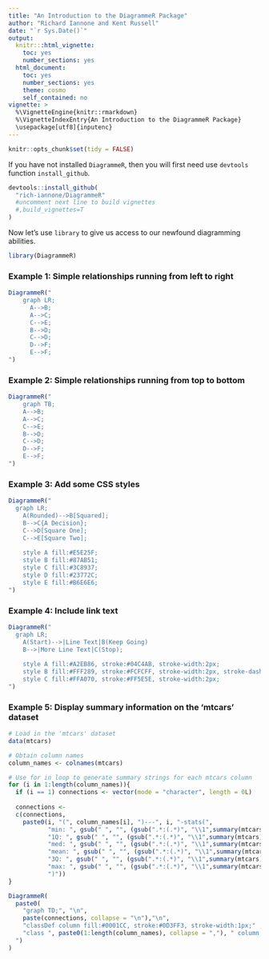 ```yaml
---
title: "An Introduction to the DiagrammeR Package"
author: "Richard Iannone and Kent Russell"
date: "`r Sys.Date()`"
output:
  knitr:::html_vignette:
    toc: yes
    number_sections: yes
  html_document:
    toc: yes
    number_sections: yes
    theme: cosmo
    self_contained: no
vignette: >
  %\VignetteEngine{knitr::rmarkdown}
  %\VignetteIndexEntry{An Introduction to the DiagrammeR Package}
  \usepackage[utf8]{inputenc}  
---
```


```r
knitr::opts_chunk$set(tidy = FALSE)
```

If you have not installed `DiagrammeR`, then you will first need use `devtools` function `install_github`.

```r
devtools::install_github(
  "rich-iannone/DiagrammeR"
  #uncomment next line to build vignettes
  #,build_vignettes=T
)
```

Now let's use `library` to give us access to our newfound diagramming abilities.

```r
library(DiagrammeR)
```

### Example 1: Simple relationships running from left to right
```r
DiagrammeR("
    graph LR;
      A-->B;
      A-->C;
      C-->E;
      B-->D;
      C-->D;
      D-->F;
      E-->F;
")
```

### Example 2: Simple relationships running from top to bottom
```r
DiagrammeR("
    graph TB;
    A-->B;
    A-->C;
    C-->E;
    B-->D;
    C-->D;
    D-->F;
    E-->F;
")
```
  
### Example 3: Add some CSS styles
```r
DiagrammeR("
  graph LR;
    A(Rounded)-->B[Squared];
    B-->C{A Decision};
    C-->D[Square One];
    C-->E[Square Two];
    
    style A fill:#E5E25F;
    style B fill:#87AB51;
    style C fill:#3C8937;
    style D fill:#23772C;
    style E fill:#B6E6E6;
")
```
 
### Example 4: Include link text
```r
DiagrammeR("
  graph LR;
    A(Start)-->|Line Text|B(Keep Going)
    B-->|More Line Text|C(Stop);
    
    style A fill:#A2EB86, stroke:#04C4AB, stroke-width:2px;
    style B fill:#FFF289, stroke:#FCFCFF, stroke-width:2px, stroke-dasharray: 4, 4;
    style C fill:#FFA070, stroke:#FF5E5E, stroke-width:2px;
")
```
  
### Example 5: Display summary information on the 'mtcars' dataset
```r
# Load in the 'mtcars' dataset
data(mtcars)

# Obtain column names
column_names <- colnames(mtcars)

# Use for in loop to generate summary strings for each mtcars column
for (i in 1:length(column_names)){
  if (i == 1) connections <- vector(mode = "character", length = 0L)
  
  connections <-
  c(connections,
    paste0(i, "(", column_names[i], ")---", i, "-stats(",
           "min: ", gsub(" ", "", (gsub(".*:(.*)", "\\1",summary(mtcars)[((i - 1) * 6) + 1]))), "<br/>",
           "1Q: ", gsub(" ", "", (gsub(".*:(.*)", "\\1",summary(mtcars)[((i - 1) * 6) + 2]))), "<br/>",
           "med: ", gsub(" ", "", (gsub(".*:(.*)", "\\1",summary(mtcars)[((i - 1) * 6) + 3]))), "<br/>",
           "mean: ", gsub(" ", "", (gsub(".*:(.*)", "\\1",summary(mtcars)[((i - 1) * 6) + 4]))), "<br/>",
           "3Q: ", gsub(" ", "", (gsub(".*:(.*)", "\\1",summary(mtcars)[((i - 1) * 6) + 5]))), "<br/>",
           "max: ", gsub(" ", "", (gsub(".*:(.*)", "\\1",summary(mtcars)[((i - 1) * 6) + 6]))),
           ")"))
}

DiagrammeR(
  paste0(
    "graph TD;", "\n",
    paste(connections, collapse = "\n"),"\n",
    "classDef column fill:#0001CC, stroke:#0D3FF3, stroke-width:1px;" ,"\n",
    "class ", paste0(1:length(column_names), collapse = ","), " column;
  ")
)
```    

